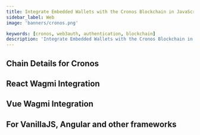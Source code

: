 ```yaml
---
title: Integrate Embedded Wallets with the Cronos Blockchain in JavaScript
sidebar_label: Web
image: 'banners/cronos.png'

keywords: [cronos, web3auth, authentication, blockchain]
description: 'Integrate Embedded Wallets with the Cronos Blockchain in JavaScript | Embedded Wallets'
---
```



<SEO
  title="Integrate Embedded Wallets with the Cronos Blockchain in JavaScript"
  description="Integrate Embedded Wallets with the Cronos Blockchain in JavaScript | Embedded Wallets"
  image="https://web3auth.io/docs/banners/cronos.png"
  slug="/embedded-wallets/connect-blockchain/evm/cronos/web"
/>

## Chain Details for Cronos

<ChainDetailsCronos />

## React Wagmi Integration

<ReactWagmiIntegration />

## Vue Wagmi Integration

<VueWagmiIntegration />

## For VanillaJS, Angular and other frameworks

<JsBlockchainMethods />
